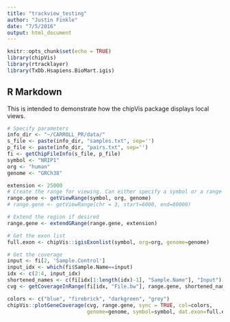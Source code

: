 ```yaml
---
title: "trackview_testing"
author: "Justin Finkle"
date: "7/5/2016"
output: html_document
---
```


```r
knitr::opts_chunk$set(echo = TRUE)
library(chipVis)
library(rtracklayer)
library(TxDb.Hsapiens.BioMart.igis)
```

## R Markdown

This is intended to demonstrate how the chipVis package displays local views.
```r
# Specify parameters
info_dir <- "~/CARROLL_PR/data/"
s_file <- paste(info_dir, "samples.txt", sep='')
p_file <- paste(info_dir, "pairs.txt", sep='')
fi <- getChipFileInfo(s_file, p_file)
symbol <- "NRIP1"
org <- "human"
genome <- "GRCh38"
```

```r
extension <- 25000
# Create the range for viewing. Can either specify a symbol or a range
range.gene <- getViewRange(symbol, org, genome)
# range.gene <- getViewRange(chr = 3, start=6000, end=80000)

# Extend the region if desired
range.gene <- extendGRange(range.gene, extension)

# Get the exon list
full.exon <- chipVis::igisExonlist(symbol, org=org, genome=genome)

# Get the coverage
input <- fi[2, 'Sample.Control']
input_idx <- which(fi$Sample.Name==input)
idx <- c(2:4, input_idx)
shortened_names <- c(fi[idx[1:length(idx)-1], "Sample.Name"], "Input")
cvg <- getCoverageInRange(fi[idx, "File.bw"], range.gene, shortened_names)
```

```r
colors <- c("blue", "firebrick", "darkgreen", "grey")
chipVis::plotGeneCoverage(cvg, range.gene, sync = TRUE, col=colors,
                          genome=genome, symbol=symbol, dat.exon=full.exon)
```
